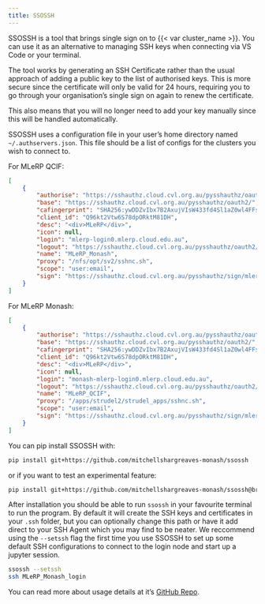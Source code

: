 ```yaml
---
title: SSOSSH
---
```


SSOSSH is a tool that brings single sign on to {{< var cluster_name >}}. You can use it as an alternative to managing SSH keys when connecting via VS Code or your terminal.

The tool works by generating an SSH Certificate rather than the usual approach of adding a public key to the list of authorised keys. This is more secure since the certificate will only be valid for 24 hours, requiring you to go through your organisation's single sign on again to renew the certificate. 

This also means that you will no longer need to add your key manually since this will be handled automatically.

SSOSSH uses a configuration file in your user's home directory named `~/.authservers.json`. This file should be a list of configs for the clusters you wish to connect to. 

For MLeRP QCIF:
```json
[
    {
        "authorise": "https://sshauthz.cloud.cvl.org.au/pysshauthz/oauth2/oauth/authorize/choose",
        "base": "https://sshauthz.cloud.cvl.org.au/pysshauthz/oauth2/",
        "cafingerprint": "SHA256:ywDDZvIbx7B2AxujVIsW433fd4Sl1aZ0wl4FFsCRX/E",
        "client_id": "Q96kt2Vtw6S78dpORktM81DH",
        "desc": "<div>MLeRP</div>",
        "icon": null,
        "login": "mlerp-login0.mlerp.cloud.edu.au",
        "logout": "https://sshauthz.cloud.cvl.org.au/pysshauthz/oauth2/logout",
        "name": "MLeRP_Monash",
        "proxy": "/nfs/opt/sv2/sshnc.sh",
        "scope": "user:email",
        "sign": "https://sshauthz.cloud.cvl.org.au/pysshauthz/sign/mlerp_users/api/v1/sign_key"
    }
]
```

For MLeRP Monash:
```json
[
    {
        "authorise": "https://sshauthz.cloud.cvl.org.au/pysshauthz/oauth2/oauth/authorize/choose",
        "base": "https://sshauthz.cloud.cvl.org.au/pysshauthz/oauth2/",
        "cafingerprint": "SHA256:ywDDZvIbx7B2AxujVIsW433fd4Sl1aZ0wl4FFsCRX/E",
        "client_id": "Q96kt2Vtw6S78dpORktM81DH",
        "desc": "<div>MLeRP</div>",
        "icon": null,
        "login": "monash-mlerp-login0.mlerp.cloud.edu.au",
        "logout": "https://sshauthz.cloud.cvl.org.au/pysshauthz/oauth2/logout",
        "name": "MLeRP_QCIF",
        "proxy": "/apps/strudel2/strudel_apps/sshnc.sh",
        "scope": "user:email",
        "sign": "https://sshauthz.cloud.cvl.org.au/pysshauthz/sign/mlerp_users/api/v1/sign_key"
    }
]
```

You can pip install SSOSSH with: 
```bash
pip install git+https://github.com/mitchellshargreaves-monash/ssossh
```
or if you want to test an experimental feature:
```bash
pip install git+https://github.com/mitchellshargreaves-monash/ssossh@branch-name
```

After installation you should be able to run `ssossh` in your favourite terminal to run the program. By default it will create the SSH keys and certificates in your `.ssh` folder, but you can optionally change this path or have it add direct to your SSH Agent which you may find to be neater. We reccommend using the `--setssh` flag the first time you use SSOSSH to set up some default SSH configurations to connect to the login node and start up a jupyter session.

```bash
ssossh --setssh
ssh MLeRP_Monash_login
```

You can read more about usage details at it's [GitHub Repo](https://github.com/mitchellshargreaves-monash/ssossh).